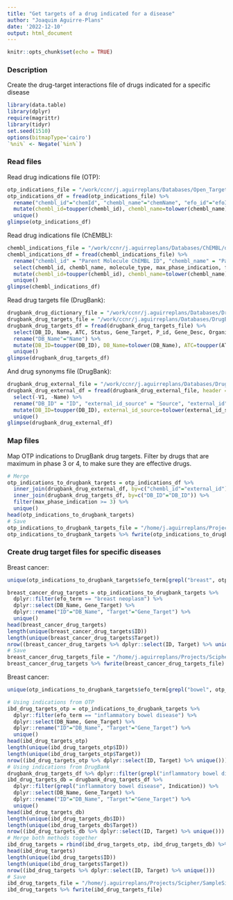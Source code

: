 ```yaml
---
title: "Get targets of a drug indicated for a disease"
author: "Joaquim Aguirre-Plans"
date: '2022-12-10'
output: html_document
---
```


```r
knitr::opts_chunk$set(echo = TRUE)
```

### Description

Create the drug-target interactions file of drugs indicated for a specific disease

```r
library(data.table)
library(dplyr)
require(magrittr)
library(tidyr)
set.seed(1510)
options(bitmapType='cairo')
`%ni%` <- Negate(`%in%`)
```

### Read files

Read drug indications file (OTP):

```r
otp_indications_file = "/work/ccnr/j.aguirreplans/Databases/Open_Targets_Platform/data/out/drug_disease_v2.csv"
otp_indications_df = fread(otp_indications_file) %>%
  rename("chembl_id"="chemId", "chembl_name"="chemName", "efo_id"="efoId", "efo_term"="efoName", "max_phase_indication" = "maxPhaseForIndication") %>%
  mutate(chembl_id=toupper(chembl_id), chembl_name=tolower(chembl_name), efo_id=toupper(efo_id), efo_term=tolower(efo_term)) %>%
  unique()
glimpse(otp_indications_df)
```

Read drug indications file (ChEMBL):

```r
chembl_indications_file = "/work/ccnr/j.aguirreplans/Databases/ChEMBL/data/raw/chembl_indications.csv"
chembl_indications_df = fread(chembl_indications_file) %>% 
  rename("chembl_id" = "Parent Molecule ChEMBL ID", "chembl_name" = "Parent Molecule Name", "molecule_type" = "Parent Molecule Type", "max_phase_indication" = "Max Phase for Indication", "first_approval" = "First Approval", "mesh_id" = "MESH ID", "mesh_heading" = "MESH Heading", "efo_id" = "EFO IDs", "efo_term" = "EFO Terms") %>% 
  select(chembl_id, chembl_name, molecule_type, max_phase_indication, first_approval, mesh_id, mesh_heading, efo_id, efo_term) %>%
  mutate(chembl_id=toupper(chembl_id), chembl_name=tolower(chembl_name), molecule_type=tolower(molecule_type), mesh_id=toupper(mesh_id), mesh_heading=tolower(mesh_heading), efo_term=tolower(efo_term)) %>%
  unique()
glimpse(chembl_indications_df)
```

Read drug targets file (DrugBank):

```r
drugbank_drug_dictionary_file = "/work/ccnr/j.aguirreplans/Databases/DrugBank/data/out/DB_Drug_Dictionary_v5.1.9.csv"
drugbank_drug_targets_file = "/work/ccnr/j.aguirreplans/Databases/DrugBank/data/out/DB_Drug_Targets_v5.1.9.csv"
drugbank_drug_targets_df = fread(drugbank_drug_targets_file) %>% 
  select(DB_ID, Name, ATC, Status, Gene_Target, P_id, Gene_Desc, Organism, Type, Known_Action, Mech_Of_Action, Indication) %>% 
  rename("DB_Name"="Name") %>%
  mutate(DB_ID=toupper(DB_ID), DB_Name=tolower(DB_Name), ATC=toupper(ATC), Status=tolower(Status), Gene_Target=toupper(Gene_Target), Gene_Desc=tolower(Gene_Desc), Organism=tolower(Organism), Type=tolower(Type), Known_Action=tolower(Known_Action), Mech_Of_Action=tolower(Mech_Of_Action)) %>%
  unique()
glimpse(drugbank_drug_targets_df)
```

And drug synonyms file (DrugBank):

```r
drugbank_drug_external_file = "/work/ccnr/j.aguirreplans/Databases/DrugBank/data/out/DB_Drug_External_ID_v5.1.9.csv"
drugbank_drug_external_df = fread(drugbank_drug_external_file, header = TRUE) %>% 
  select(-V1, -Name) %>%
  rename("DB_ID" = "ID", "external_id_source" = "Source", "external_id" = "ID_external") %>%
  mutate(DB_ID=toupper(DB_ID), external_id_source=tolower(external_id_source), external_id=toupper(external_id)) %>%
  unique()
glimpse(drugbank_drug_external_df)
```

### Map files

Map OTP indications to DrugBank drug targets. Filter by drugs that are maximum in phase 3 or 4, to make sure they are effective drugs.

```r
# Merge
otp_indications_to_drugbank_targets = otp_indications_df %>% 
  inner_join(drugbank_drug_external_df, by=c("chembl_id"="external_id")) %>% 
  inner_join(drugbank_drug_targets_df, by=c("DB_ID"="DB_ID")) %>%
  filter(max_phase_indication >= 3) %>% 
  unique()
head(otp_indications_to_drugbank_targets)
# Save
otp_indications_to_drugbank_targets_file = "/home/j.aguirreplans/Projects/Scipher/SampleSize/data/drug_targets/otp_indications_to_drugbank_targets.txt"
otp_indications_to_drugbank_targets %>% fwrite(otp_indications_to_drugbank_targets_file)
```

### Create drug target files for specific diseases

Breast cancer:

```r
unique(otp_indications_to_drugbank_targets$efo_term[grepl("breast", otp_indications_to_drugbank_targets$efo_term)])
```

```r
breast_cancer_drug_targets = otp_indications_to_drugbank_targets %>%
  dplyr::filter(efo_term == "breast neoplasm") %>%
  dplyr::select(DB_Name, Gene_Target) %>%
  dplyr::rename("ID"="DB_Name", "Target"="Gene_Target") %>%
  unique()
head(breast_cancer_drug_targets)
length(unique(breast_cancer_drug_targets$ID))
length(unique(breast_cancer_drug_targets$Target))
nrow((breast_cancer_drug_targets %>% dplyr::select(ID, Target) %>% unique()))
# Save
breast_cancer_drug_targets_file = "/home/j.aguirreplans/Projects/Scipher/SampleSize/data/drug_targets/drugbank_targets_breast.neoplasm.txt"
breast_cancer_drug_targets %>% fwrite(breast_cancer_drug_targets_file)
```

Breast cancer:

```r
unique(otp_indications_to_drugbank_targets$efo_term[grepl("bowel", otp_indications_to_drugbank_targets$efo_term)])
```

```r
# Using indications from OTP
ibd_drug_targets_otp = otp_indications_to_drugbank_targets %>%
  dplyr::filter(efo_term == "inflammatory bowel disease") %>%
  dplyr::select(DB_Name, Gene_Target) %>%
  dplyr::rename("ID"="DB_Name", "Target"="Gene_Target") %>%
  unique()
head(ibd_drug_targets_otp)
length(unique(ibd_drug_targets_otp$ID))
length(unique(ibd_drug_targets_otp$Target))
nrow((ibd_drug_targets_otp %>% dplyr::select(ID, Target) %>% unique()))
# Using indications from DrugBank
drugbank_drug_targets_df %>% dplyr::filter(grepl("inflammatory bowel disease", Indication)) %>% select(DB_Name, Indication) %>% unique()
ibd_drug_targets_db = drugbank_drug_targets_df %>%
  dplyr::filter(grepl("inflammatory bowel disease", Indication)) %>%
  dplyr::select(DB_Name, Gene_Target) %>%
  dplyr::rename("ID"="DB_Name", "Target"="Gene_Target") %>%
  unique()
head(ibd_drug_targets_db)
length(unique(ibd_drug_targets_db$ID))
length(unique(ibd_drug_targets_db$Target))
nrow((ibd_drug_targets_db %>% dplyr::select(ID, Target) %>% unique()))
# Merge both methods together
ibd_drug_targets = rbind(ibd_drug_targets_otp, ibd_drug_targets_db) %>% unique()
head(ibd_drug_targets)
length(unique(ibd_drug_targets$ID))
length(unique(ibd_drug_targets$Target))
nrow((ibd_drug_targets %>% dplyr::select(ID, Target) %>% unique()))
# Save
ibd_drug_targets_file = "/home/j.aguirreplans/Projects/Scipher/SampleSize/data/drug_targets/drugbank_targets_inflammatory.bowel.disease.txt"
ibd_drug_targets %>% fwrite(ibd_drug_targets_file)
```

